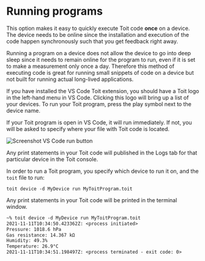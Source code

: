 
# Running programs

This option makes it easy to quickly execute Toit code **once** on a device. The device needs to be online since the installation and execution of the code happen synchronously such that you get feedback right away.

Running a program on a device does not allow the device to go into deep sleep since it needs to remain online for the program to run, even if it is set to make a measurement only once a day. Therefore this method of executing code is great for running small snippets of code on a device but not built for running actual long-lived applications.

<Tabs>
<Tab label="VS Code">

If you have installed the VS Code Toit extension, you should have a Toit logo in the left-hand menu in VS Code. Clicking this logo will bring up a list of your devices. To run your Toit program,
press the play symbol next to the device name.

If your Toit program is open in VS Code, it will run immediately. If not, you will be asked to specify where your file with Toit code is located.

<img src={vscode_run} alt="Screenshot VS Code run button" />

Any print statements in your Toit code will published in the Logs tab for that particular device in the Toit console.

</Tab>
<Tab label="CLI">

In order to run a Toit program, you specify which device to run it on, and the `toit` file to run:

```shell
toit device -d MyDevice run MyToitProgram.toit
```

Any print statements in your Toit code will be printed in the terminal window.

```txt
~% toit device -d MyDevice run MyToitProgram.toit
2021-11-11T10:34:50.423362Z: <process initiated>
Pressure: 1018.6 hPa
Gas resistance: 14.367 kΩ
Humidity: 49.3%
Temperature: 26.9°C
2021-11-11T10:34:51.198497Z: <process terminated - exit code: 0>

```

</Tab>
</Tabs>

